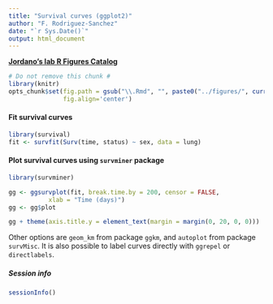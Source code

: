 ```yaml
---
title: "Survival curves (ggplot2)"
author: "F. Rodriguez-Sanchez"
date: "`r Sys.Date()`"
output: html_document
---
```


[**Jordano's lab R Figures Catalog**](https://github.com/PJordano-Lab/R-figures)

```r
# Do not remove this chunk #
library(knitr)
opts_chunk$set(fig.path = gsub("\\.Rmd", "", paste0("../figures/", current_input(), "-")),
               fig.align='center')

```


#### Fit survival curves

```r
library(survival)
fit <- survfit(Surv(time, status) ~ sex, data = lung)

```


#### Plot survival curves using `survminer` package


```r

library(survminer)

gg <- ggsurvplot(fit, break.time.by = 200, censor = FALSE,
           xlab = "Time (days)")
gg <- gg$plot

gg + theme(axis.title.y = element_text(margin = margin(0, 20, 0, 0)))

```


Other options are `geom_km` from package `ggkm`, and `autoplot` from package `survMisc`.
It is also possible to label curves directly with `ggrepel` or `directlabels`.



##### Session info

```r
sessionInfo()
```




